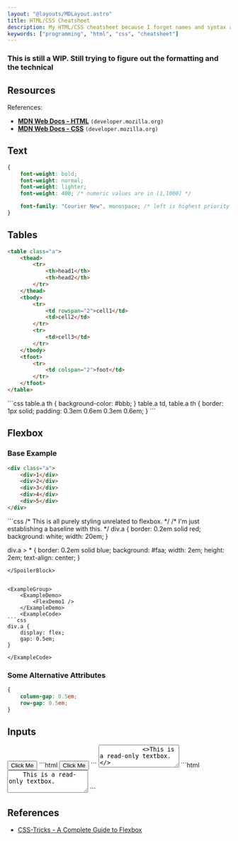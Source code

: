 ```yaml
---
layout: "@layouts/MDLayout.astro"
title: HTML/CSS Cheatsheet
description: My HTML/CSS cheatsheet because I forget names and syntax a lot.
keywords: ["programming", "html", "css", "cheatsheet"]
---
```




### This is still a WIP. Still trying to figure out the formatting and the technical

## Resources

References:

- [**MDN Web Docs - HTML**](https://developer.mozilla.org/en-US/docs/Web/HTML) `(developer.mozilla.org)`
- [**MDN Web Docs - CSS**](https://developer.mozilla.org/en-US/docs/Web/CSS/Reference) `(developer.mozilla.org)`


<Divider />

## Text

```css
{
    font-weight: bold;
    font-weight: normal;
    font-weight: lighter;
    font-weight: 400; /* numeric values are in [1,1000] */

    font-family: "Courier New", monospace; /* left is highest priority */
}
```


<Divider />

## Tables


```html
<table class="a">
    <thead>
        <tr>
            <th>head1</th>
            <th>head2</th>
        </tr>
    </thead>
    <tbody>
        <tr>
            <td rowspan="2">cell1</td>
            <td>cell2</td>
        </tr>
        <tr>
            <td>cell3</td>
        </tr>
    </tbody>
    <tfoot>
        <tr>
            <td colspan="2">foot</td>
        </tr>
    </tfoot>
</table>
```

<ExampleGroup>
    <ExampleDemo>
        <TablesDemo />
    </ExampleDemo>
    <ExampleCode>
```css
table.a th {
    background-color: #bbb;
}
table.a td,
table.a th {
    border: 1px solid;
    padding: 0.3em 0.6em 0.3em 0.6em;
}
```
    </ExampleCode>
</ExampleGroup>


<Divider />

## Flexbox

### Base Example

```html
<div class="a">
    <div>1</div>
    <div>2</div>
    <div>3</div>
    <div>4</div>
    <div>5</div>
</div>
```

<SpoilerBlock buttonLabel="Base CSS">
```css
/* This is all purely styling unrelated to flexbox. */
/* I'm just establishing a baseline with this. */
div.a {
    border: 0.2em solid red;
    background: white;
    width: 20em;
}

div.a > * {
    border: 0.2em solid blue;
    background: #faa;
    width: 2em;
    height: 2em;
    text-align: center;
}
```
</SpoilerBlock>


<ExampleGroup>
    <ExampleDemo>
        <FlexDemo1 />
    </ExampleDemo>
    <ExampleCode>
```css
div.a {
    display: flex;
    gap: 0.5em;
}
```
    </ExampleCode>
</ExampleGroup>

### Some Alternative Attributes

```css
{
    column-gap: 0.5em;
    row-gap: 0.5em;
}
```


<Divider />

## Inputs

<ExampleGroup>
    <ExampleDemo>
        <button type="button">
            Click Me
        </button>
    </ExampleDemo>
    <ExampleCode>
```html
<button type="button">
    Click Me
</button>
```
    </ExampleCode>
</ExampleGroup>

<ExampleGroup>
    <ExampleDemo>
        <textarea rows="3" readonly>
            <>This is a read-only textbox.</>
        </textarea>
    </ExampleDemo>
    <ExampleCode>
```html
<textarea rows="3" readonly>
    This is a read-only textbox.
</textarea>
```
    </ExampleCode>
</ExampleGroup>


<Divider />

## References

- [CSS-Tricks - A Complete Guide to Flexbox](https://css-tricks.com/snippets/css/a-guide-to-flexbox/)

